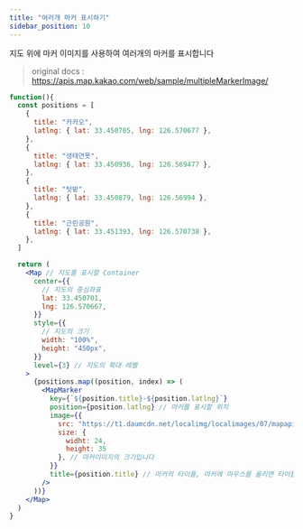 ```yaml
---
title: "여러개 마커 표시하기"
sidebar_position: 10
---
```


지도 위에 마커 이미지를 사용하여 여러개의 마커를 표시합니다

> original docs : https://apis.map.kakao.com/web/sample/multipleMarkerImage/

```jsx live
function(){
  const positions = [
    {
      title: "카카오",
      latlng: { lat: 33.450705, lng: 126.570677 },
    },
    {
      title: "생태연못",
      latlng: { lat: 33.450936, lng: 126.569477 },
    },
    {
      title: "텃밭",
      latlng: { lat: 33.450879, lng: 126.56994 },
    },
    {
      title: "근린공원",
      latlng: { lat: 33.451393, lng: 126.570738 },
    },
  ]

  return (
    <Map // 지도를 표시할 Container
      center={{
        // 지도의 중심좌표
        lat: 33.450701,
        lng: 126.570667,
      }}
      style={{
        // 지도의 크기
        width: "100%",
        height: "450px",
      }}
      level={3} // 지도의 확대 레벨
    >
      {positions.map((position, index) => (
        <MapMarker
          key={`${position.title}-${position.latlng}`}
          position={position.latlng} // 마커를 표시할 위치
          image={{
            src: "https://t1.daumcdn.net/localimg/localimages/07/mapapidoc/markerStar.png", // 마커이미지의 주소입니다
            size: {
              widht: 24,
              height: 35
            }, // 마커이미지의 크기입니다
          }}
          title={position.title} // 마커의 타이틀, 마커에 마우스를 올리면 타이틀이 표시됩니다
        />
      ))}
    </Map>
  )
}
```
